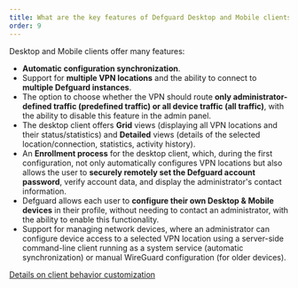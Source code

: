 ```yaml
---
title: What are the key features of Defguard Desktop and Mobile clients?
order: 9
---
```


Desktop and Mobile clients offer many features:

* **Automatic configuration synchronization**.
* Support for **multiple VPN locations** and the ability to connect to **multiple Defguard instances**.
* The option to choose whether the VPN should route **only administrator-defined traffic (predefined traffic) or all device traffic (all traffic)**, with the ability to disable this feature in the admin panel.
* The desktop client offers **Grid** views (displaying all VPN locations and their status/statistics) and **Detailed** views (details of the selected location/connection, statistics, activity history).
* An **Enrollment process** for the desktop client, which, during the first configuration, not only automatically configures VPN locations but also allows the user to **securely remotely set the Defguard account password**, verify account data, and display the administrator's contact information.
* Defguard allows each user to **configure their own Desktop & Mobile devices** in their profile, without needing to contact an administrator, with the ability to enable this functionality.
* Support for managing network devices, where an administrator can configure device access to a selected VPN location using a server-side command-line client running as a system service (automatic synchronization) or manual WireGuard configuration (for older devices).

[Details on client behavior customization](https://docs.defguard.net/features/wireguard/behavior-customization)
